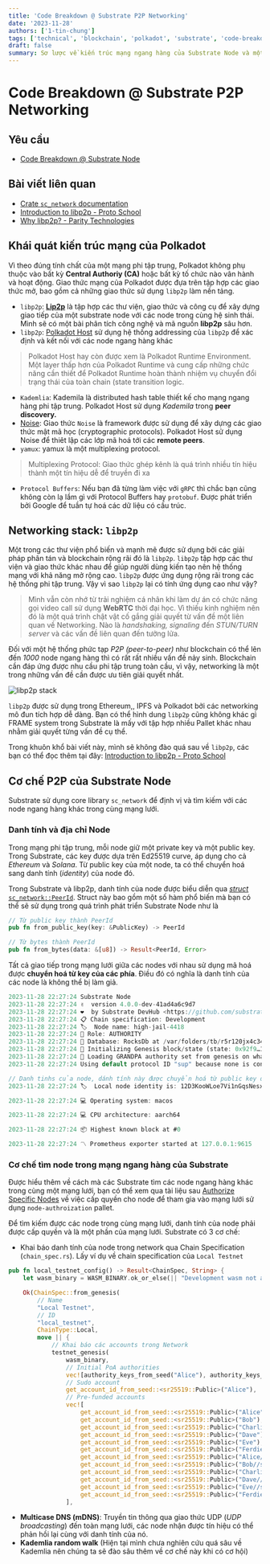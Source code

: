 ```yaml
---
title: 'Code Breakdown @ Substrate P2P Networking'
date: '2023-11-28'
authors: ['1-tin-chung']
tags: ['technical', 'blockchain', 'polkadot', 'substrate', 'code-breakdown', 'lang-vn']
draft: false
summary: Sơ lược về kiến trúc mạng ngang hàng của Substrate Node và một số cơ chế tìm các node ngang hàng trong cùng một mạng lưới.
---
```


# Code Breakdown @ Substrate P2P Networking

## Yêu cầu

- [Code Breakdown @ Substrate Node](https://lowlevelers.com/blog/polkadot/code-breakdown-substrate-node)

## Bài viết liên quan

- [Crate `sc_network` documentation](https://paritytech.github.io/polkadot-sdk/master/sc_network/index.html)
- [Introduction to libp2p - Proto School](https://proto.school/introduction-to-libp2p/01)
- [Why libp2p? - Parity Technologies](https://www.parity.io/blog/why-libp2p)

## Khái quát kiến trúc mạng của Polkadot

Vì theo đúng tính chất của một mạng phi tập trung, Polkadot không phụ thuộc vào bất kỳ **Central Authoriy (CA)** hoặc bất kỳ tố chức nào vân hành và hoạt động. Giao thức mạng của Polkadot được đựa trên tập hợp các giao thức mở, bao gồm cả những giao thức sử dụng `libp2p` làm nền tảng.

- `libp2p`: [**Lip2p**](https://libp2p.io/implementations/) là tập hợp các thư viện, giao thức và công cụ để xây dựng giao tiếp của một substrate node với các node trong cùng hệ sinh thái. Mình sẽ có một bài phân tích công nghệ và mã nguồn **libp2p** sâu hơn.
- `libp2p`: [Polkadot Host](https://wiki.polkadot.network/docs/learn-polkadot-host) sử dụng hệ thống addressing của `libp2p` để xác định và kết nối với các node ngang hàng khác

> Polkadot Host hay còn được xem là Polkadot Runtime Environment. Một layer thấp hơn của Polkadot Runtime và cung cấp những chức năng cần thiết để Polkadot Runtime hoàn thành nhiệm vụ chuyển đổi trạng thái của toàn chain (state transition logic.

- `Kademlia`: Kademila là distributed hash table thiết kế cho mạng ngang hàng phi tập trung. Polkadot Host sử dụng _Kademila_ trong **peer discovery.**
- [Noise](https://noiseprotocol.org/): Giao thức `Noise` là framework được sử dụng để xây dựng các giao thức mật mã học (cryptographic protocols). Polkadot Host sử dụng Noise để thiêt lập các lớp mã hoá tới các **remote peers**.
- `yamux`: yamux là một multiplexing protocol.

> Multiplexing Protocol: Giao thức ghép kênh là quá trình nhiều tín hiệu thành một tín hiệu dễ để truyền đi xa

- `Protocol Buffers`: Nếu bạn đã từng làm việc với `gRPC` thì chắc bạn cũng không còn lạ lầm gì với Protocol Buffers hay `protobuf`. Được phát triển bởi Google để tuần tự hoá các dữ liệu có cấu trúc.

## Networking stack: `libp2p`

Một trong các thư viện phổ biến và mạnh mẽ được sử dụng bởi các giải pháp phân tán và blockchain rộng rãi đó là `libp2p`. `libp2p` tập hợp các thư viện và giao thức khác nhau để giúp người dùng kiến tạo nên hệ thống mạng với khả năng mở rộng cao. `libp2p` được ứng dụng rộng rãi trong các hệ thống phi tập trung. Vậy vì sao `libp2p` lại có tính ứng dụng cao như vậy?

> Mình vẫn còn nhớ từ trải nghiệm cá nhân khi làm dự án có chức năng gọi video call sử dụng **WebRTC** thời đại học. Vì thiếu kinh nghiệm nên đó là một quá trình chật vật cố gắng giải quyết từ vấn đề một liên quan về Networking. Nào là _handshaking, signaling_ đến _STUN/TURN server_ và các vấn đề liên quan đến tưởng lửa.

Đối với một hệ thống phức tạp _P2P (peer-to-peer)_ như blockchain có thể lên đến _1000_ node ngang hàng thì có rất rất nhiều vấn đề nảy sinh. Blockchain cần đáp ứng được nhu cầu phi tập trung toàn cầu, vì vậy, networking là một trong những vấn đề cần được ưu tiên giải quyết nhất.

![libp2p stack](/static/images/polkadot/libp2p-stack.png)

`libp2p` được sử dụng trong Ethereum,, IPFS và Polkadot bởi các networking mô đun tích hợp dễ dàng. Bạn có thể hình dung `libp2p` cũng không khác gì FRAME system trong Substrate là mấy với tập hợp nhiều Pallet khác nhau nhằm giải quyết từng vấn đề cụ thể.

Trong khuôn khổ bài viết này, mình sẽ không đào quá sau về `libp2p`, các bạn có thể đọc thêm tại đây: [Introduction to libp2p - Proto School](https://proto.school/introduction-to-libp2p/01)

## Cơ chế P2P của Substrate Node

Substrate sử dụng core library `sc_network` để định vị và tìm kiếm với các node ngang hàng khác trong cùng mạng lưới.

### Danh tính và địa chỉ Node

Trong mạng phi tập trung, mỗi node giữ một private key và một public key. Trong Substrate, các key được dựa trên Ed25519 curve, áp dụng cho cả _Ethereum_ và _Solana_. Từ public key của một node, ta có thể chuyển hoá sang danh tính (_identity_) của node đó.

Trong Substrate và libp2p, danh tính của node được biểu diễn qua [_struct_ `sc_network::PeerId`](https://docs.rs/sc-network/latest/sc_network/struct.PeerId.html). Struct này bao gồm một số hàm phổ biến mà bạn có thể sẽ sử dụng trong quá trình phát triển Substrate Node như là

```rust
// Từ public key thành PeerId
pub fn from_public_key(key: &PublicKey) -> PeerId

// Từ bytes thành PeerId
pub fn from_bytes(data: &[u8]) -> Result<PeerId, Error>
```

Tất cả giao tiếp trong mạng lưới giữa các nodes với nhau sử dụng mã hoá được **chuyển hoá từ key của các phía**. Điều đó có nghĩa là danh tính của các node là không thể bị làm giả.

```rust
2023-11-28 22:27:24 Substrate Node    
2023-11-28 22:27:24 ✌️  version 4.0.0-dev-41ad4a6c9d7    
2023-11-28 22:27:24 ❤️  by Substrate DevHub <https://github.com/substrate-developer-hub>, 2017-2023    
2023-11-28 22:27:24 📋 Chain specification: Development    
2023-11-28 22:27:24 🏷  Node name: high-jail-4418    
2023-11-28 22:27:24 👤 Role: AUTHORITY    
2023-11-28 22:27:24 💾 Database: RocksDb at /var/folders/tb/r5r120jx4c34f2wnhrv6hx000000gn/T/substrate5QtFRt/chains/dev/db/full    
2023-11-28 22:27:24 🔨 Initializing Genesis block/state (state: 0x92f9…1aee, header-hash: 0x294a…709d)    
2023-11-28 22:27:24 👴 Loading GRANDPA authority set from genesis on what appears to be first startup.    
2023-11-28 22:27:24 Using default protocol ID "sup" because none is configured in the chain specs    

// Danh tinhs của node, dánh tính này được chuyển hoá từ public key định trước của node đó.
2023-11-28 22:27:24 🏷  Local node identity is: 12D3KooWLoe7Vi1nGqsNesx28464Qgsa9ydmwH1LY7aqPv7Qn6iF    

2023-11-28 22:27:24 💻 Operating system: macos    

2023-11-28 22:27:24 💻 CPU architecture: aarch64    

2023-11-28 22:27:24 📦 Highest known block at #0    

2023-11-28 22:27:24 〽️ Prometheus exporter started at 127.0.0.1:9615
```

### Cơ chế tìm node trong mạng ngang hàng của Substrate

Được hiểu thêm về cách mà các Substrate tìm các node ngang hàng khác trong cùng một mạng lưới, bạn có thể xem qua tài liệu sau [Authorize Specific Nodes](https://docs.substrate.io/tutorials/build-a-blockchain/authorize-specific-nodes/) về việc cấp quyền cho node để tham gia vào mạng lưới sử dụng `node-authroization` pallet.

Để tìm kiếm được các node trong cùng mạng lưới, danh tính của node phải được cấp quyền và là một phần của mạng lưới. Substrate có 3 cơ chế:

- Khai báo danh tính của node trong network qua Chain Specification (`chain_spec.rs`).
  Lấy ví dụ về chain specification của `Local Testnet`

```rust
pub fn local_testnet_config() -> Result<ChainSpec, String> {
	let wasm_binary = WASM_BINARY.ok_or_else(|| "Development wasm not available".to_string())?;

	Ok(ChainSpec::from_genesis(
		// Name
		"Local Testnet",
		// ID
		"local_testnet",
		ChainType::Local,
		move || {
			// Khai báo các accounts trong Network
			testnet_genesis(
				wasm_binary,
				// Initial PoA authorities
				vec![authority_keys_from_seed("Alice"), authority_keys_from_seed("Bob")],
				// Sudo account
				get_account_id_from_seed::<sr25519::Public>("Alice"),
				// Pre-funded accounts
				vec![
					get_account_id_from_seed::<sr25519::Public>("Alice"),
					get_account_id_from_seed::<sr25519::Public>("Bob"),
					get_account_id_from_seed::<sr25519::Public>("Charlie"),
					get_account_id_from_seed::<sr25519::Public>("Dave"),
					get_account_id_from_seed::<sr25519::Public>("Eve"),
					get_account_id_from_seed::<sr25519::Public>("Ferdie"),
					get_account_id_from_seed::<sr25519::Public>("Alice//stash"),
					get_account_id_from_seed::<sr25519::Public>("Bob//stash"),
					get_account_id_from_seed::<sr25519::Public>("Charlie//stash"),
					get_account_id_from_seed::<sr25519::Public>("Dave//stash"),
					get_account_id_from_seed::<sr25519::Public>("Eve//stash"),
					get_account_id_from_seed::<sr25519::Public>("Ferdie//stash"),
				],
```

- **Multicase DNS (mDNS)**: Truyền tin thông qua giao thức UDP (_UDP broadcasting_) đến toàn mạng lưới, các node nhận được tín hiệu có thể phản hồi lại cùng với danh tính của nó.
- **Kademlia random walk** (Hiện tại mình chưa nghiên cứu quá sâu về Kademlia nên chúng ta sẽ đào sâu thêm về cơ chế này khi có cơ hội)

